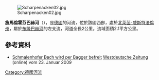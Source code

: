 {{Onesource|time=2020-08-13T04:45:20+00:00}}
{{Coord|51|14|55.34|N|7|13|30.47|E|display=title}}
[[Image:Scharpenacken02.jpg|right]]

'''施馬倫霍芬巴赫河'''（{{lang-de|Schmalenhofer Bach}}），是[[德國|德國]]的河流，位於該國西部，處於[[北萊茵-威斯特法倫州|北萊茵-威斯特法倫州]]，屬於[[布隆巴赫河_(伍珀河支流)|布隆巴赫河]]的左支流，河道全長2公里，流域面積2.1平方公里。

==參考資料==
* [http://www.wz-wuppertal.de/?redid=414587 Schmalenhofer Bach wird per Bagger befreit] [[Westdeutsche_Zeitung|Westdeutsche Zeitung]] (online) vom 23. Januar 2009

{{Germany-geo-stub}}
[[Category:德國河流|Category:德國河流]]